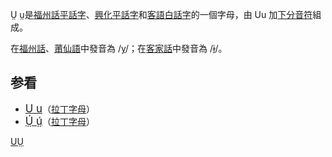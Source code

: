 {{unreferenced|time=2014-08-16T11:25:19+00:00}}
{{copyedit|time=2014-08-16T08:56:36+00:00}}
{{Infobox alphabet|alphabet=拉丁}}
  
Ṳ ṳ是[[平話字|福州話平話字]]、[[興化平話字|興化平話字]]和[[客語白話字|客語白話字]]的一個字母，由 Uu 加[[分音符|下分音符]]組成。

在[[福州話|福州話]]、[[莆仙語|莆仙語]]中發音為 /[[闭前圆唇元音|y]]/；在[[客家話|客家話]]中發音為 /[[閉央不圓唇元音|ɨ]]/。

== 参看 ==
* <span lang="en" style="font-size:120%;">[[U|U u]]</span>（[[拉丁字母|拉丁字母]]）
* <span lang="en" style="font-size:120%;">[[Ṳ́|Ṳ́ ṳ́]]</span>（[[拉丁字母|拉丁字母]]）

{{Latin alphabet}}

[[Category:衍生拉丁字母|UṲ]]